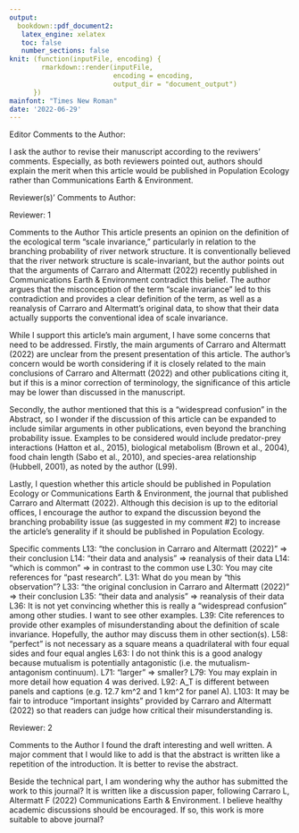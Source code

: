 ```yaml
---
output:
  bookdown::pdf_document2:
   latex_engine: xelatex
   toc: false
   number_sections: false
knit: (function(inputFile, encoding) {
        rmarkdown::render(inputFile,
                          encoding = encoding, 
                          output_dir = "document_output")
      })
mainfont: "Times New Roman"
date: '2022-06-29'
---
```


Editor Comments to the Author:

I ask the author to revise their manuscript according to the reviwers' comments.
Especially, as both reviewers pointed out, authors should explain the merit when
this article would be published in Population Ecology rather than Communications
Earth & Environment.


Reviewer(s)' Comments to Author:

Reviewer: 1

Comments to the Author
This article presents an opinion on the definition of the ecological term "scale invariance," particularly in relation to the branching probability of river network structure. It is conventionally believed that the river network structure is scale-invariant, but the author points out that the arguments of Carraro and Altermatt (2022) recently published in Communications Earth & Environment contradict this belief. The author argues that the misconception of the term "scale invariance" led to this contradiction and provides a clear definition of the term, as well as a reanalysis of Carraro and Altermatt's original data, to show that their data actually supports the conventional idea of scale invariance.

While I support this article's main argument, I have some concerns that need to be addressed. Firstly, the main arguments of Carraro and Altermatt (2022) are unclear from the present presentation of this article. The author's concern would be worth considering if it is closely related to the main conclusions of Carraro and Altermatt (2022) and other publications citing it, but if this is a minor correction of terminology, the significance of this article may be lower than discussed in the manuscript.

Secondly, the author mentioned that this is a "widespread confusion" in the Abstract, so I wonder if the discussion of this article can be expanded to include similar arguments in other publications, even beyond the branching probability issue. Examples to be considered would include predator-prey interactions (Hatton et al., 2015), biological metabolism (Brown et al., 2004), food chain length (Sabo et al., 2010), and species-area relationship (Hubbell, 2001), as noted by the author (L99).

Lastly, I question whether this article should be published in Population Ecology or Communications Earth & Environment, the journal that published Carraro and Altermatt (2022). Although this decision is up to the editorial offices, I encourage the author to expand the discussion beyond the branching probability issue (as suggested in my comment #2) to increase the article's generality if it should be published in Population Ecology.

Specific comments
L13: "the conclusion in Carraro and Altermatt (2022)" => their conclusion
L14: "their data and analysis" => reanalysis of their data
L14: "which is common" => in contrast to the common use
L30: You may cite references for "past research".
L31: What do you mean by "this observation"?
L33: "the original conclusion in Carraro and Altermatt (2022)" => their conclusion
L35: "their data and analysis" => reanalysis of their data
L36: It is not yet convincing whether this is really a "widespread confusion" among other studies.  I want to see other examples.
L39: Cite references to provide other examples of misunderstanding about the definition of scale invariance. Hopefully, the author may discuss them in other section(s).
L58: "perfect" is not necessary as a square means a quadrilateral with four equal sides and four equal angles
L63: I do not think this is a good analogy because mutualism is potentially antagonistic (i.e. the mutualism-antagonism continuum).
L71: "larger" => smaller?
L79: You may explain in more detail how equation 4 was derived.
L92: A_T is different between panels and captions (e.g. 12.7 km^2 and 1 km^2 for panel A).
L103: It may be fair to introduce "important insights" provided by Carraro and Altermatt (2022) so that readers can judge how critical their misunderstanding is.

Reviewer: 2

Comments to the Author
I found the draft interesting and well written. A major comment that I would like to add is that the abstract is written like a repetition of the introduction. It is better to revise the abstract.

Beside the technical part, I am wondering why the author has submitted the work to this journal? It is written like a discussion paper, following Carraro L, Altermatt F (2022) Communications Earth & Environment. I believe healthy academic discussions should be encouraged. If so, this work is more suitable to above journal?
